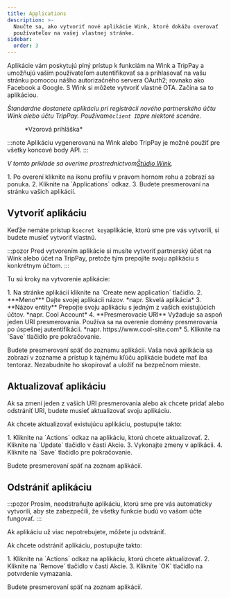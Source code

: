 ```yaml
---
title: Applications
description: >-
  Naučte sa, ako vytvoriť nové aplikácie Wink, ktoré dokážu overovať
  používateľov na vašej vlastnej stránke.
sidebar:
  order: 3
---
```


Aplikácie vám poskytujú plný prístup k funkciám na Wink a TripPay a umožňujú vašim používateľom autentifikovať sa a prihlasovať na vašu stránku pomocou nášho autorizačného servera OAuth2; rovnako ako Facebook a Google.
S Wink si môžete vytvoriť vlastné OTA. Začína sa to aplikáciou.

*Štandardne dostanete aplikáciu pri registrácii nového partnerského účtu Wink alebo účtu TripPay. Používame`client ID`pre niektoré scenáre.*

<figure>
  <CloudinaryImage width="350" height="215" resize="scale" quality="best" alt="Vzorová žiadosť" src="academy/application" errorImage="noimage_opaque_nyrtl0.png" />

  <figcaption>*Vzorová prihláška*</figcaption>
</figure>


:::note
Aplikáciu vygenerovanú na Wink alebo TripPay je možné použiť pre všetky koncové body API.
:::

*V tomto príklade sa overíme prostredníctvom[Štúdio Wink](https://studio.wink.travel).*

<Steps>
  1. Po overení kliknite na ikonu profilu v pravom hornom rohu a zobrazí sa ponuka.
  2. Kliknite na `Applications` odkaz.
  3. Budete presmerovaní na stránku vašich aplikácií.
</Steps>


## Vytvoriť aplikáciu

Keďže nemáte prístup k`secret key`aplikácie, ktorú sme pre vás vytvorili, si budete musieť vytvoriť vlastnú.

:::pozor
Pred vytvorením aplikácie si musíte vytvoriť partnerský účet na Wink alebo účet na TripPay, pretože tým prepojíte svoju aplikáciu s konkrétnym účtom.
:::

Tu sú kroky na vytvorenie aplikácie:

<Steps>
  1. Na stránke aplikácií kliknite na `Create new application` tlačidlo.
  2. ***Meno*** Dajte svojej aplikácii názov. *napr. Skvelá aplikácia*
  3. **Názov entity** Prepojte svoju aplikáciu s jedným z vašich existujúcich účtov. *napr. Cool Account*
  4. **Presmerovacie URI** Vyžaduje sa aspoň jeden URI presmerovania. Používa sa na overenie domény presmerovania po úspešnej autentifikácii. *napr. https://www.cool-site.com*
  5. Kliknite na `Save` tlačidlo pre pokračovanie.
</Steps>


Budete presmerovaní späť do zoznamu aplikácií. Vaša nová aplikácia sa zobrazí v zozname a prístup k tajnému kľúču aplikácie budete mať iba tentoraz. Nezabudnite ho skopírovať a uložiť na bezpečnom mieste.

## Aktualizovať aplikáciu

Ak sa zmení jeden z vašich URI presmerovania alebo ak chcete pridať alebo odstrániť URI, budete musieť aktualizovať svoju aplikáciu.

Ak chcete aktualizovať existujúcu aplikáciu, postupujte takto:

<Steps>
  1. Kliknite na `Actions` odkaz na aplikáciu, ktorú chcete aktualizovať.
  2. Kliknite na `Update` tlačidlo v časti Akcie.
  3. Vykonajte zmeny v aplikácii.
  4. Kliknite na `Save` tlačidlo pre pokračovanie.
</Steps>


Budete presmerovaní späť na zoznam aplikácií.

## Odstrániť aplikáciu

:::pozor
Prosím, neodstraňujte aplikáciu, ktorú sme pre vás automaticky vytvorili, aby ste zabezpečili, že všetky funkcie budú vo vašom účte fungovať.
:::

Ak aplikáciu už viac nepotrebujete, môžete ju odstrániť.

Ak chcete odstrániť aplikáciu, postupujte takto:

<Steps>
  1. Kliknite na `Actions` odkaz na aplikáciu, ktorú chcete aktualizovať.
  2. Kliknite na `Remove` tlačidlo v časti Akcie.
  3. Kliknite `OK` tlačidlo na potvrdenie vymazania.
</Steps>


Budete presmerovaní späť na zoznam aplikácií.

